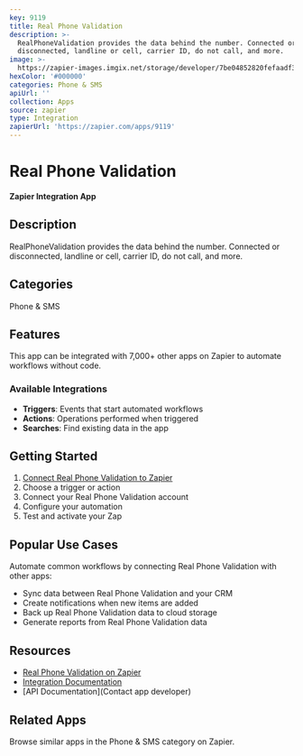 ```yaml
---
key: 9119
title: Real Phone Validation
description: >-
  RealPhoneValidation provides the data behind the number. Connected or
  disconnected, landline or cell, carrier ID, do not call, and more.
image: >-
  https://zapier-images.imgix.net/storage/developer/7be04852820fefaadf3fed7695e8b077.png?auto=format%2Ccompress&ixlib=python-3.0.0&q=50
hexColor: '#000000'
categories: Phone & SMS
apiUrl: ''
collection: Apps
source: zapier
type: Integration
zapierUrl: 'https://zapier.com/apps/9119'
---
```

# Real Phone Validation

**Zapier Integration App**

## Description

RealPhoneValidation provides the data behind the number. Connected or disconnected, landline or cell, carrier ID, do not call, and more.

## Categories

Phone & SMS

## Features

This app can be integrated with 7,000+ other apps on Zapier to automate workflows without code.

### Available Integrations

- **Triggers**: Events that start automated workflows
- **Actions**: Operations performed when triggered
- **Searches**: Find existing data in the app

## Getting Started

1. [Connect Real Phone Validation to Zapier](https://zapier.com/apps/9119)
2. Choose a trigger or action
3. Connect your Real Phone Validation account
4. Configure your automation
5. Test and activate your Zap

## Popular Use Cases

Automate common workflows by connecting Real Phone Validation with other apps:

- Sync data between Real Phone Validation and your CRM
- Create notifications when new items are added
- Back up Real Phone Validation data to cloud storage
- Generate reports from Real Phone Validation data

## Resources

- [Real Phone Validation on Zapier](https://zapier.com/apps/9119)
- [Integration Documentation](https://zapier.com/apps/9119/integrations)
- [API Documentation](Contact app developer)

## Related Apps

Browse similar apps in the Phone & SMS category on Zapier.
